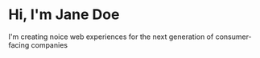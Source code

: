 # Hi, I'm Jane Doe

I'm creating noice web experiences for the next generation of consumer-facing companies
